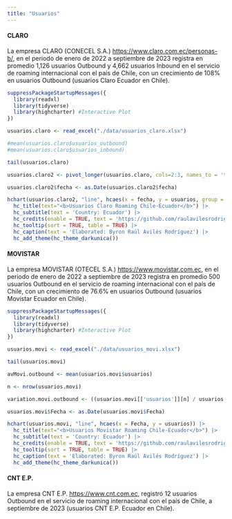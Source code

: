 ```yaml
---
title: "Usuarios"
---
```


#### CLARO
La empresa CLARO (CONECEL S.A.) <https://www.claro.com.ec/personas-b/>, en el periodo de enero de 2022 a septiembre de 2023 registra en promedio 1,126 usuarios Outbound y 4,662 usuarios Inbound en el servicio de roaming internacional con el país de Chile, con un crecimiento de 108% en usuarios Outbound (usuarios Claro Ecuador en Chile).

```r

suppressPackageStartupMessages({
  library(readxl)
  library(tidyverse)
  library(highcharter) #Interactive Plot
})

usuarios.claro <- read_excel("./data/usuarios_claro.xlsx")

#mean(usuarios.claro$usuarios_outbound)
#mean(usuarios.claro$usuarios_inbound)

tail(usuarios.claro)

usuarios.claro2 <- pivot_longer(usuarios.claro, cols=2:3, names_to = 'tipo', values_to = 'usuarios')

usuarios.claro2$fecha <- as.Date(usuarios.claro2$fecha)

hchart(usuarios.claro2, "line", hcaes(x = fecha, y = usuarios, group = tipo)) |>
  hc_title(text="<b>Usuarios Claro Roaming Chile-Ecuador</b>") |>
  hc_subtitle(text = 'Country: Ecuador') |> 
  hc_credits(enable = TRUE, text = 'https://github.com/raulavilesrodriguez') |>
  hc_tooltip(sort = TRUE, table = TRUE) |>
  hc_caption(text = 'Elaborated: Byron Raúl Avilés Rodríguez') |>
  hc_add_theme(hc_theme_darkunica())

```

#### MOVISTAR
La empresa MOVISTAR (OTECEL S.A.) <https://www.movistar.com.ec>, en el periodo de enero de 2022 a septiembre de 2023 registra en promedio 500 usuarios Outbound en el servicio de roaming internacional con el país de Chile, con un crecimiento de 76.6% en usuarios Outbound (usuarios Movistar Ecuador en Chile). 


```r

suppressPackageStartupMessages({
  library(readxl)
  library(tidyverse)
  library(highcharter) #Interactive Plot
})

usuarios.movi <- read_excel("./data/usuarios_movi.xlsx")

tail(usuarios.movi)

avMovi.outbound <- mean(usuarios.movi$usuarios)

n <- nrow(usuarios.movi)

variation.movi.outbound <- ((usuarios.movi[['usuarios']][n] / usuarios.movi[['usuarios']][1]) - 1)*100

usuarios.movi$Fecha <- as.Date(usuarios.movi$Fecha)

hchart(usuarios.movi, "line", hcaes(x = Fecha, y = usuarios)) |>
  hc_title(text="<b>Usuarios Movistar Roaming Chile-Ecuador</b>") |>
  hc_subtitle(text = 'Country: Ecuador') |> 
  hc_credits(enable = TRUE, text = 'https://github.com/raulavilesrodriguez') |>
  hc_tooltip(sort = TRUE, table = TRUE) |>
  hc_caption(text = 'Elaborated: Byron Raúl Avilés Rodríguez') |>
  hc_add_theme(hc_theme_darkunica())


```


#### CNT E.P.
La empresa CNT E.P. <https://www.cnt.com.ec>, registró 12 usuarios Outbound en el servicio de roaming internacional con el país de Chile, a septiembre de 2023 (usuarios CNT E.P. Ecuador en Chile). 

